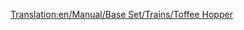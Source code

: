 [[Translation:en/Manual/Base Set/Trains/Toffee Hopper]]
{{es/Manual/Base Set/Trains/Vagones|Imagen=[[File:en/Manual/Base Set/Trains/Toffeehopper.png]]
|Nombre=Vagoneta de caramelos
|PrecioNormal=2.250 € (1.125 £)
|PesoNormal=20 / 50 t
|CapacidadNormal=30 t de caramelos
|PrecioMono="
|PesoMono=20 / 55 t
|CapacidadMono=35 t de caramelos
|PrecioMag="
|PesoMag=20 / 57 t
|CapacidadMag=37 t de caramelos
|Descripción=La '''vagoneta de caramelos''' es necesaria para transportar [[es/Manual/Base Set/Cargos/Caramelos|caramelos]] desde la [[es/Manual/Base Set/Industries/Cantera de caramelos|caramelos]] hasta la [[es/Manual/Base Set/Industries/Fábrica de dulces|fábrica de dulces]] en el clima [[es/Manual/Clima#fantasia|fantasía]]
}}